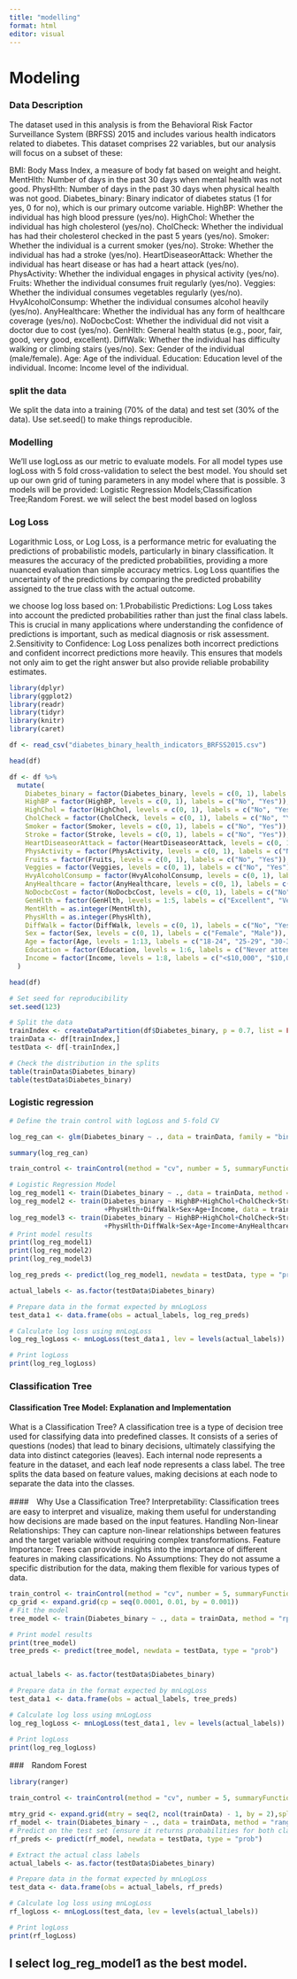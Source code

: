 ```yaml
---
title: "modelling"
format: html
editor: visual
---
```


# Modeling

### Data Description

The dataset used in this analysis is from the Behavioral Risk Factor Surveillance System (BRFSS) 2015 and includes various health indicators related to diabetes. This dataset comprises 22 variables, but our analysis will focus on a subset of these:

BMI: Body Mass Index, a measure of body fat based on weight and height. MentHlth: Number of days in the past 30 days when mental health was not good. PhysHlth: Number of days in the past 30 days when physical health was not good. Diabetes_binary: Binary indicator of diabetes status (1 for yes, 0 for no), which is our primary outcome variable. HighBP: Whether the individual has high blood pressure (yes/no). HighChol: Whether the individual has high cholesterol (yes/no). CholCheck: Whether the individual has had their cholesterol checked in the past 5 years (yes/no). Smoker: Whether the individual is a current smoker (yes/no). Stroke: Whether the individual has had a stroke (yes/no). HeartDiseaseorAttack: Whether the individual has heart disease or has had a heart attack (yes/no). PhysActivity: Whether the individual engages in physical activity (yes/no). Fruits: Whether the individual consumes fruit regularly (yes/no). Veggies: Whether the individual consumes vegetables regularly (yes/no). HvyAlcoholConsump: Whether the individual consumes alcohol heavily (yes/no). AnyHealthcare: Whether the individual has any form of healthcare coverage (yes/no). NoDocbcCost: Whether the individual did not visit a doctor due to cost (yes/no). GenHlth: General health status (e.g., poor, fair, good, very good, excellent). DiffWalk: Whether the individual has difficulty walking or climbing stairs (yes/no). Sex: Gender of the individual (male/female). Age: Age of the individual. Education: Education level of the individual. Income: Income level of the individual.

### split the data

We split the data into a training (70% of the data) and test set (30% of the data). Use set.seed() to make things reproducible.

### Modelling

We’ll use logLoss as our metric to evaluate models. For all model types use logLoss with 5 fold cross-validation to select the best model. You should set up our own grid of tuning parameters in any model where that is possible. 3 models will be provided: Logistic Regression Models;Classification Tree;Random Forest. we will select the best model based on logloss

### Log Loss

Logarithmic Loss, or Log Loss, is a performance metric for evaluating the predictions of probabilistic models, particularly in binary classification. It measures the accuracy of the predicted probabilities, providing a more nuanced evaluation than simple accuracy metrics. Log Loss quantifies the uncertainty of the predictions by comparing the predicted probability assigned to the true class with the actual outcome.

we choose log loss based on: 1.Probabilistic Predictions: Log Loss takes into account the predicted probabilities rather than just the final class labels. This is crucial in many applications where understanding the confidence of predictions is important, such as medical diagnosis or risk assessment. 2.Sensitivity to Confidence: Log Loss penalizes both incorrect predictions and confident incorrect predictions more heavily. This ensures that models not only aim to get the right answer but also provide reliable probability estimates.

```r
library(dplyr)
library(ggplot2)
library(readr)
library(tidyr)
library(knitr)
library(caret)

```

```r
df <- read_csv("diabetes_binary_health_indicators_BRFSS2015.csv")

head(df)
```

```r
df <- df %>%
  mutate(
    Diabetes_binary = factor(Diabetes_binary, levels = c(0, 1), labels = c("No", "Yes")),
    HighBP = factor(HighBP, levels = c(0, 1), labels = c("No", "Yes")),
    HighChol = factor(HighChol, levels = c(0, 1), labels = c("No", "Yes")),
    CholCheck = factor(CholCheck, levels = c(0, 1), labels = c("No", "Yes")),
    Smoker = factor(Smoker, levels = c(0, 1), labels = c("No", "Yes")),
    Stroke = factor(Stroke, levels = c(0, 1), labels = c("No", "Yes")),
    HeartDiseaseorAttack = factor(HeartDiseaseorAttack, levels = c(0, 1), labels = c("No", "Yes")),
    PhysActivity = factor(PhysActivity, levels = c(0, 1), labels = c("No", "Yes")),
    Fruits = factor(Fruits, levels = c(0, 1), labels = c("No", "Yes")),
    Veggies = factor(Veggies, levels = c(0, 1), labels = c("No", "Yes")),
    HvyAlcoholConsump = factor(HvyAlcoholConsump, levels = c(0, 1), labels = c("No", "Yes")),
    AnyHealthcare = factor(AnyHealthcare, levels = c(0, 1), labels = c("No", "Yes")),
    NoDocbcCost = factor(NoDocbcCost, levels = c(0, 1), labels = c("No", "Yes")),
    GenHlth = factor(GenHlth, levels = 1:5, labels = c("Excellent", "Very Good", "Good", "Fair", "Poor")),
    MentHlth = as.integer(MentHlth),
    PhysHlth = as.integer(PhysHlth),
    DiffWalk = factor(DiffWalk, levels = c(0, 1), labels = c("No", "Yes")),
    Sex = factor(Sex, levels = c(0, 1), labels = c("Female", "Male")),
    Age = factor(Age, levels = 1:13, labels = c("18-24", "25-29", "30-34", "35-39", "40-44", "45-49", "50-54", "55-59", "60-64", "65-69", "70-74", "75-79", "80+")),
    Education = factor(Education, levels = 1:6, labels = c("Never attended", "Grades 1-8", "Grades 9-11", "Grade 12 or GED", "College 1-3 years", "College 4 years or more")),
    Income = factor(Income, levels = 1:8, labels = c("<$10,000", "$10,000-$15,000", "$15,000-$20,000", "$20,000-$25,000", "$25,000-$35,000", "$35,000-$50,000", "$50,000-$75,000", ">$75,000"))
  )

head(df)
```

```r
# Set seed for reproducibility
set.seed(123)

# Split the data
trainIndex <- createDataPartition(df$Diabetes_binary, p = 0.7, list = FALSE)
trainData <- df[trainIndex,]
testData <- df[-trainIndex,]

# Check the distribution in the splits
table(trainData$Diabetes_binary)
table(testData$Diabetes_binary)
```

### Logistic regression

```r
# Define the train control with logLoss and 5-fold CV

log_reg_can <- glm(Diabetes_binary ~ ., data = trainData, family = "binomial")

summary(log_reg_can)
```

```r
train_control <- trainControl(method = "cv", number = 5, summaryFunction = mnLogLoss, classProbs = TRUE)

# Logistic Regression Model
log_reg_model1 <- train(Diabetes_binary ~ ., data = trainData, method = "glm", family = "binomial", trControl = train_control, metric = "logLoss")
log_reg_model2 <- train(Diabetes_binary ~ HighBP+HighChol+CholCheck+Stroke+BMI+HeartDiseaseorAttack+PhysActivity+HvyAlcoholConsump+GenHlth+MentHlth
                        +PhysHlth+DiffWalk+Sex+Age+Income, data = trainData, method = "glm", family = "binomial", trControl = train_control, metric = "logLoss")
log_reg_model3 <- train(Diabetes_binary ~ HighBP+HighChol+CholCheck+Stroke+BMI+HeartDiseaseorAttack+PhysActivity+HvyAlcoholConsump+GenHlth+MentHlth
                        +PhysHlth+DiffWalk+Sex+Age+Income+AnyHealthcare+Smoker, data = trainData, method = "glm", family = "binomial", trControl = train_control, metric = "logLoss")
# Print model results
print(log_reg_model1)
print(log_reg_model2)
print(log_reg_model3)
```

```r
log_reg_preds <- predict(log_reg_model1, newdata = testData, type = "prob")

actual_labels <- as.factor(testData$Diabetes_binary)

# Prepare data in the format expected by mnLogLoss
test_data１ <- data.frame(obs = actual_labels, log_reg_preds)

# Calculate log loss using mnLogLoss
log_reg_logLoss <- mnLogLoss(test_data１, lev = levels(actual_labels))

# Print logLoss
print(log_reg_logLoss)
```

### Classification Tree

#### Classification Tree Model: Explanation and Implementation

What is a Classification Tree? A classification tree is a type of decision tree used for classifying data into predefined classes. It consists of a series of questions (nodes) that lead to binary decisions, ultimately classifying the data into distinct categories (leaves). Each internal node represents a feature in the dataset, and each leaf node represents a class label. The tree splits the data based on feature values, making decisions at each node to separate the data into the classes.

####　Why Use a Classification Tree? Interpretability: Classification trees are easy to interpret and visualize, making them useful for understanding how decisions are made based on the input features. Handling Non-linear Relationships: They can capture non-linear relationships between features and the target variable without requiring complex transformations. Feature Importance: Trees can provide insights into the importance of different features in making classifications. No Assumptions: They do not assume a specific distribution for the data, making them flexible for various types of data.

```r
train_control <- trainControl(method = "cv", number = 5, summaryFunction = mnLogLoss, classProbs = TRUE)
cp_grid <- expand.grid(cp = seq(0.0001, 0.01, by = 0.001))
# Fit the model
tree_model <- train(Diabetes_binary ~ ., data = trainData, method = "rpart", trControl = train_control, tuneGrid = cp_grid, metric = "logLoss")

# Print model results
print(tree_model)
tree_preds <- predict(tree_model, newdata = testData, type = "prob")


actual_labels <- as.factor(testData$Diabetes_binary)

# Prepare data in the format expected by mnLogLoss
test_data１ <- data.frame(obs = actual_labels, tree_preds)

# Calculate log loss using mnLogLoss
log_reg_logLoss <- mnLogLoss(test_data１, lev = levels(actual_labels))

# Print logLoss
print(log_reg_logLoss)
```

###　Random Forest

```r
library(ranger)

train_control <- trainControl(method = "cv", number = 5, summaryFunction = mnLogLoss, classProbs = TRUE)

mtry_grid <- expand.grid(mtry = seq(2, ncol(trainData) - 1, by = 2),splitrule = "extratrees", min.node.size = 100)
rf_model <- train(Diabetes_binary ~ ., data = trainData, method = "ranger", trControl = train_control, tuneGrid = mtry_grid, metric = "logLoss",num.trees = 100)
# Predict on the test set (ensure it returns probabilities for both classes)
rf_preds <- predict(rf_model, newdata = testData, type = "prob")

# Extract the actual class labels
actual_labels <- as.factor(testData$Diabetes_binary)

# Prepare data in the format expected by mnLogLoss
test_data <- data.frame(obs = actual_labels, rf_preds)

# Calculate log loss using mnLogLoss
rf_logLoss <- mnLogLoss(test_data, lev = levels(actual_labels))

# Print logLoss
print(rf_logLoss)

```

## I select log_reg_model1 as the best model.
